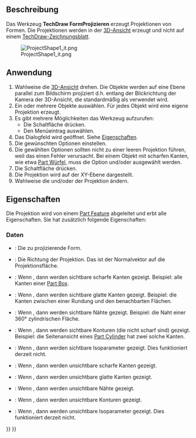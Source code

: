 <languages/>

{{Docnav/de
|[[TechDraw_ShareView/de|AnsichtTeilen]]
|[[TechDraw_ActiveView/de|AktiveAnsicht]]
|[[TechDraw_Workbench/de|TechDraw]]
|IconL=TechDraw_ShareView.svg
|IconR=TechDraw_ActiveView.svg
|IconC=Workbench_TechDraw.svg
}}

{{GuiCommand/de
|Name=TechDraw ProjectShape
|Name/de=TechDraw FormProjizieren
|MenuLocation=TechDraw → TechDraw Ansichten → Form projizieren...
|Workbenches=[[TechDraw_Workbench/de|TechDraw]]
|Shortcut=
|Version=0.20
|SeeAlso=[[Draft_Shape2DView/de|Draft Form2DAnsicht]]
}}

<span id="Description"></span>
==Beschreibung==

Das Werkzeug '''TechDraw FormProjizieren''' erzeugt Projektionen von Formen. Die Projektionen werden in der [[3D_Vview/de|3D-Ansicht]] erzeugt und nicht auf einem [[TechDraw_PageDefault/de|TechDraw-Zeichnungsblatt]].

[[File:ProjectShape1_it.png]]

<span id="Usage"></span>
==Anwendung==

# Wahlweise die [[3D_View/de|3D-Ansicht]] drehen. Die Objekte werden auf eine Ebene parallel zum Bildschirm projiziert d.h. entlang der Blickrichtung der Kamera der 3D-Ansicht, die standardmäßig als {{PropertyData/de|Direction}} verwendet wird.
# Ein oder mehrere Objekte auswählen. Für jedes Objekt wird eine eigene Projektion erzeugt.
# Es gibt mehrere Möglichkeiten das Werkzeug aufzurufen:
#* Die Schaltfläche {{Button|[[Image:TechDraw_ProjectShape.svg|16px]] [[TechDraw_ProjectShape/de|Form projizieren...]]}} drücken.
#* Den Menüeintrag {{MenuCommand|TechDraw → TechDraw Views → [[Image:TechDraw_ProjectShape.svg|16px]] Form projizieren...}} auswählen.
# Das Dialogfeld {{MenuCommand|Formen projizieren}} wird geöffnet. Siehe [[#Eigenschaften|Eigenschaften]].
# Die gewünschten Optionen einstellen.
# Die gewählten Optionen sollten nicht zu einer leeren Projektion führen, weil das einen Fehler verursacht. Bei einem Objekt mit scharfen Kanten, wie etwa [[Part_Box/de|Part Würfel]], muss die Option {{MenuCommand|Sichtbare scharfe Kanten}} und/oder {{MenuCommand|Verdeckte scharfe Kanten}} ausgewählt werden.
# Die Schaltfläche {{Button|OK}} drücken.
# Die Projektion wird auf der XY-Ebene dargestellt.
# Wahlweise die {{PropertyData/de|Placement}} und/oder {{PropertyData/de|Direction}} der Projektion ändern.

<span id="Properties"></span>
==Eigenschaften==

Die Projektion wird von einem [[Part_Feature|Part Feature]] abgeleitet und erbt alle Eigenschaften. Sie hat zusätzlich folgende Eigenschaften:

<span id="Data"></span>
=== Daten ===

{{TitleProperty|Projection}}

* {{PropertyData|Source|Link}}: Die zu projizierende Form.
* {{PropertyData|Direction|Vector}}: Die Richtung der Projektion. Das ist der Normalvektor auf die Projektionsfläche.
* {{PropertyData|VCompound|Bool}}: Wenn {{TRUE}}, dann werden sichtbare scharfe Kanten gezeigt. Beispiel: alle Kanten einer [[Part_Box|Part Box]].
* {{PropertyData|Rg1 Line VCompound|Bool}}: Wenn {{TRUE}}, dann werden sichtbare glatte Kanten gezeigt. Beispiel: die Kanten zwischen einer Rundung und den benachbarten Flächen.
* {{PropertyData|Rg NLine VCompound|Bool}}: Wenn {{TRUE}}, dann werden sichtbare Nähte gezeigt. Beispiel: die Naht einer 360° zylindrischen Fläche.
* {{PropertyData|Out Line VCompound|Bool}}: Wenn {{TRUE}}, dann werden sichtbare Konturen (die nicht scharf sind) gezeigt. Beispiel: die Seitenansicht eines [[Part_Cylinder|Part Cylinder]] hat zwei solche Kanten.
* {{PropertyData|Iso Line VCompound|Bool}}: Wenn {{TRUE}}, dann werden sichtbare Isoparameter gezeigt. Dies funktioniert derzeit nicht.
* {{PropertyData|HCompound|Bool}}: Wenn {{TRUE}}, dann werden unsichtbare scharfe Kanten gezeigt.
* {{PropertyData|Rg1 Line HCompound|Bool}}: Wenn {{TRUE}}, dann werden unsichtbare glatte Kanten gezeigt.
* {{PropertyData|Rg NLine HCompound|Bool}}: Wenn {{TRUE}}, dann werden unsichtbare Nähte gezeigt.
* {{PropertyData|Out Line HCompound|Bool}}: Wenn {{TRUE}}, dann werden unsichtbare Konturen  gezeigt.
* {{PropertyData|Iso Line HCompound|Bool}}: Wenn {{TRUE}}, dann werden unsichtbare Isoparameter gezeigt. Dies funktioniert derzeit nicht.


{{Docnav/de
|[[TechDraw_ShareView/de|AnsichtTeilen]]
|[[TechDraw_ActiveView/de|AktiveAnsicht]]
|[[TechDraw_Workbench/de|TechDraw]]
|IconL=TechDraw_ShareView.svg
|IconR=TechDraw_ActiveView.svg
|IconC=Workbench_TechDraw.svg
}}

{{TechDraw_Tools_navi{{#translation:}}}}
{{Userdocnavi{{#translation:}}}}